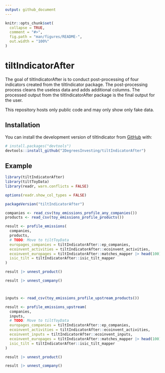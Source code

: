 ```yaml
---
output: github_document
---
```


```r
knitr::opts_chunk$set(
  collapse = TRUE,
  comment = "#>",
  fig.path = "man/figures/README-",
  out.width = "100%"
)
```

# tiltIndicatorAfter

The goal of tiltIndicatorAfter is to conduct post-processing of four indicators created from the tiltIndicator package. The post-processing process cleans the useless data and adds additional columns. The processed output from the tiltIndicatorAfter package is the final output for the user.

This repository hosts only public code and may only show only fake data.

## Installation

You can install the development version of tiltIndicator from [GitHub](https://github.com/) with:

``` r
# install.packages("devtools")
devtools::install_github("2DegreesInvesting/tiltIndicatorAfter")
```

## Example

```r
library(tiltIndicatorAfter)
library(tiltToyData)
library(readr, warn.conflicts = FALSE)

options(readr.show_col_types = FALSE)

packageVersion("tiltIndicatorAfter")

companies <- read_csv(toy_emissions_profile_any_companies())
products <- read_csv(toy_emissions_profile_products())

result <- profile_emissions(
  companies,
  products,
  # TODO: Move to tiltToyData
  europages_companies = tiltIndicatorAfter::ep_companies,
  ecoinvent_activities = tiltIndicatorAfter::ecoinvent_activities,
  ecoinvent_europages = tiltIndicatorAfter::matches_mapper |> head(100),
  isic_tilt = tiltIndicatorAfter::isic_tilt_mapper
)

result |> unnest_product()

result |> unnest_company()



inputs <- read_csv(toy_emissions_profile_upstream_products())

result <- profile_emissions_upstream(
  companies,
  inputs,
  # TODO: Move to tiltToyData
  europages_companies = tiltIndicatorAfter::ep_companies,
  ecoinvent_activities = tiltIndicatorAfter::ecoinvent_activities,
  ecoinvent_inputs = tiltIndicatorAfter::ecoinvent_inputs,
  ecoinvent_europages = tiltIndicatorAfter::matches_mapper |> head(100),
  isic_tilt = tiltIndicatorAfter::isic_tilt_mapper
)

result |> unnest_product()

result |> unnest_company()
```
